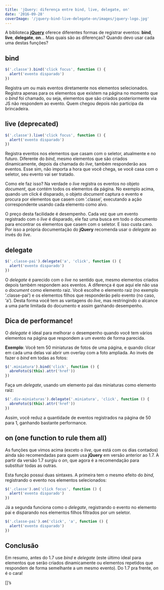 ```yaml
---
title: 'jQuery: diferença entre bind, live, delegate, on'
date: '2016-09-28'
coverImage: '/jquery-bind-live-delegate-on/images/jquery-logo.jpg'
---
```


A biblioteca [**jQuery**](http://www.jquery.com) oferece diferentes formas de registrar eventos: **bind**, **live**, **delegate**, **on**… Mas quais são as diferenças? Quando devo usar cada uma destas funções?

## bind

```js
$('.classe').bind('click focus', function () {
  alert('evento disparado')
})
```

Registra um ou mais eventos diretamente nos elementos selecionados. Registra apenas para os elementos que existem na página no momento que o _bind_ foi chamado, ou seja, elementos que são criados posteriormente via JS não respondem ao evento. Quem chegou depois não participa da brincadeira.

## live (deprecated)

```js
$('.classe').live('click focus', function () {
  alert('evento disparado')
})
```

Registra eventos nos elementos que casam com o seletor, atualmente e no futuro. Diferente do _bind_, mesmo elementos que são criados dinamicamente, depois da chamada do _live_, também responderão aos eventos. Esse sim, não importa a hora que você chega, se você casa com o seletor, seu evento vai ser tratado.

Como ele faz isso? Na verdade o _live_ registra os eventos no objeto _document_, que contém todos os elementos da página. No exemplo acima, quando um click é disparado, o objeto _document_ captura o evento e procura por elementos que casem com ‘.classe’, executando a ação correspondente usando cada elemento como alvo.

O preço desta facilidade é desempenho. Cada vez que um evento registrado com o _live_ é disparado, ele faz uma busca em todo o documento para encontrar os elementos que casem com o seletor. E isso custa caro. Por isso a própria documentação do **jQuery** recomenda usar o _delegate_ ao invés do _live_.

## delegate

```js
$('.classe-pai').delegate('a', 'click', function () {
  alert('evento disparado')
})
```

O _delegate_ é parecido com o _live_ no sentido que, mesmo elementos criados depois também respondem aos eventos. A diferença é que aqui ele não usa o _document_ como elemento raiz. Você escolhe o elemento raiz (no exemplo ‘.classe-pai’) e os elementos filhos que responderão pelo evento (no caso, ‘a’). Desta forma você tem as vantagens do _live_, mas restringindo o alcance a uma parte limitada do documento e assim ganhando desempenho.

## Dica de performance!

O _delegate_ é ideal para melhorar o desempenho quando você tem vários elementos na página que respondem a um evento de forma parecida.

**Exemplo**: Você tem 50 miniaturas de fotos de uma página, e quando clicar em cada uma delas vai abrir um overlay com a foto ampliada. Ao invés de fazer o _bind_ em todas as fotos:

```js
$('.miniatura').bind('click', function () {
  abreFoto($(this).attr('href'))
})
```

Faça um _delegate_, usando um elemento pai das miniaturas como elemento raiz:

```js
$('.div-miniaturas').delegate('.miniatura', 'click', function () {
  abreFoto($(this).attr('href'))
})
```

Assim, você reduz a quantidade de eventos registrados na página de 50 para 1, ganhando bastante performance.

## on (one function to rule them all)

As funções que vimos acima (exceto o _live_, que está com os dias contados) ainda são recomendadas para quem usa **jQuery** em versão anterior ao 1.7. A partir da versão 1.7 surgiu o _on_, que agora é a recomendação para substituir todas as outras.

Esta função possui duas sintaxes. A primeira tem o mesmo efeito do _bind_, registrando o evento nos elementos selecionados:

```js
$('.classe').on('click focus', function () {
  alert('evento disparado')
})
```

Já a segunda funciona como o _delegate_, registrando o evento no elemento pai e disparando nos elementos filhos filtrados por um seletor.

```js
$('.classe-pai').on('click', 'a', function () {
  alert('evento disparado')
})
```

## Conclusão

Em resumo, antes do 1.7 use _bind_ e _delegate_ (este último ideal para elementos que serão criados dinamicamente ou elementos repetidos que respondem de forma semelhante a um mesmo evento). Do 1.7 pra frente, _on_ é o cara!

\[\]’s

